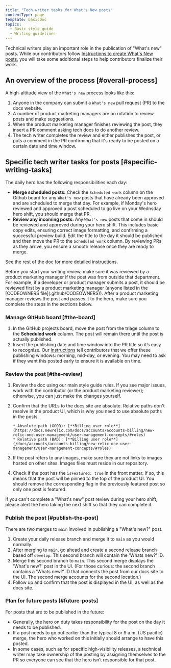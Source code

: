 ```yaml
---
title: "Tech writer tasks for What's New posts"
contentType: page
template: basicDoc
topics:
  - Basic style guide
  - Writing guidelines
---
```


Technical writers play an important role in the publication of "What's new" posts. While our contributors follow [Instructions to create What's New posts](src/content/docs/style-guide/writing-docs/article-templates/whats-new-template.mdx), you will take some additional steps to help contributors finalize their work.

## An overview of the process [#overall-process]

A high-altitude view of the `What's new` process looks like this:

1. Anyone in the company can submit a `What's new` pull request (PR) to the docs website.
2. A number of product marketing managers are on rotation to review posts and make suggestions.
3. When the product marketing manager finishes reviewing the post, they insert a PR comment asking tech docs to do another review.
4. The tech writer completes the review and either publishes the post, or puts a comment in the PR confirming that it's ready to be posted on a certain date and time window.

## Specific tech writer tasks for posts [#specific-writing-tasks]

The daily hero has the following responsibilities each day:

* **Merge scheduled posts:** Check the `Scheduled work` column on the Github board for any `What's new` posts that have already been approved and are scheduled to merge that day. For example, if Monday's hero reviewed and approved a post scheduled to go live on your Wednsday hero shift, you should merge that PR.
* **Review any incoming posts:** Any `What's new` posts that come in should be reviewed and approved during your hero shift. This includes basic copy edits, ensuring correct image formatting, and confirming a successful preview build. Edit the title to the day it should be published and then move the PR to the `Scheduled work` column. By reviewing PRs as they arrive, you ensure a smooth release once they are ready to merge. 

See the rest of the doc for more detailed instructions.

<Callout variant="tip">
Before you start your writing review, make sure it was reviewed by a product marketing manager if the post was from outside that department. For example, if a developer or product manager submits a post, it should be reviewed first by a product marketing manager (anyone listed in the [CODEOWNERS file](.github/CODEOWNERS)). After a product marketing manager reviews the post and passes it to the hero, make sure you complete the steps in the sections below.
</Callout>

### Manage GitHub board [#the-board]

1. In the GitHub projects board, move the post from the triage column to the **Scheduled work** column. The post will remain there until the post is actually published.
2. Insert the publishing date and time window into the PR title so it’s easy to recognize. Our [instructions](src/content/docs/style-guide/writing-docs/article-templates/whats-new-template.mdx) tell contributors that we offer these publishing windows: morning, mid-day, or evening. You may need to ask if they want this posted early to ensure it is available on time.

### Review the post [#the-review]

1. Review the doc using our main style guide rules. If you see major issues, work with the contributor (or the product marketing reviewer); otherwise, you can just make the changes yourself.

2. Confirm that the URLs to the docs site are absolute. Relative paths don't resolve in the product UI, which is why you need to use absolute paths in the posts.

   ```
   * Absolute path (GOOD): [**Billing user role**](https://docs.newrelic.com/docs/accounts/accounts-billing/new-relic-one-user-management/user-management-concepts/#roles)
   * Relative path (BAD): [**Billing user role**](/docs/accounts/accounts-billing/new-relic-one-user-management/user-management-concepts/#roles)
   ```

3. If the post refers to any images, make sure they are not links to images hosted on other sites. Images files must reside in our repository.

4. Check if the post has the `isFeatured: true` in the front matter. If so, this means that the post will be pinned to the top of the product UI. You should remove the corresponding flag in the previously featured post so only one post is featured.

<Callout variant="tip">
If you can't complete a "What's new" post review during your hero shift, please alert the hero taking the next shift so that they can complete it.
</Callout>

### Publish the post [#publish-the-post]

There are two merges to `main` involved in publishing a "What's new?" post. 

1. Create your daily release branch and merge it to `main` as you would normally.
2. After merging to `main`, go ahead and create a second release branch based off `develop`. This second branch will contain the 'Whats new?' ID.
3. Merge this second branch to `main`. This second merge displays the 'What's new?' post in the UI. (For those curious: the second branch contains a 'Whats new?' ID that connects the post from our docs site to the UI. The second merge accounts for the second location.)   
4. Follow up and confirm that the post is displayed in the UI, as well as the docs site.

### Plan for future posts [#future-posts]

For posts that are to be published in the future:

* Generally, the hero on duty takes responsibility for the post on the day it needs to be published.
* If a post needs to go out earlier than the typical 8 or 9 a.m. (US pacific) merge, the hero who worked on this initially should arrange to have this posted.
* In some cases, such as for specific high-visibility releases, a technical writer may take ownership of the posting by assigning themselves to the PR so everyone can see that the hero isn’t responsible for that post.
